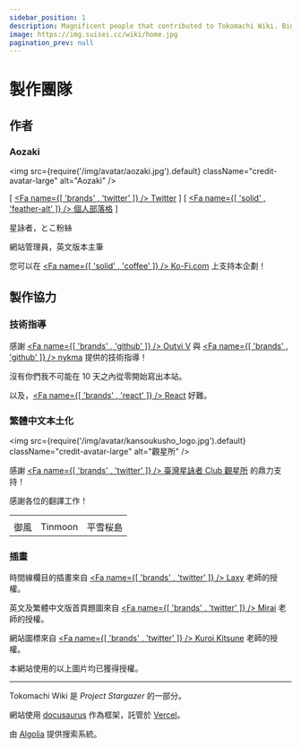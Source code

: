 ```yaml
---
sidebar_position: 1
description: Magnificent people that contributed to Tokomachi Wiki. Big thank to all of you!
image: https://img.suisei.cc/wiki/home.jpg
pagination_prev: null
---
```



# 製作團隊

## 作者

### Aozaki

<img src={require('/img/avatar/aozaki.jpg').default} className="credit-avatar-large" alt="Aozaki" />

[ [<Fa name={[ 'brands' , 'twitter' ]} /> Twitter](https://twitter.com/Aozaki__) ] [ [<Fa name={[ 'solid' , 'feather-alt' ]} /> 個人部落格](https://blog.aozaki.cc/) ]

星詠者，とこ粉絲

網站管理員，英文版本主筆

您可以在 [<Fa name={[ 'solid' , 'coffee' ]} /> Ko-Fi.com](https://ko-fi.com/project_stargazer) 上支持本企劃！

## 製作協力

### 技術指導

感謝 [<Fa name={[ 'brands' , 'github' ]} /> Outvi V](https://github.com/outloudvi) 與 [<Fa name={[ 'brands' , 'github' ]} /> nykma](https://github.com/nykma) 提供的技術指導！

沒有你們我不可能在 10 天之內從零開始寫出本站。

以及，[<Fa name={[ 'brands' , 'react' ]} /> React](https://github.com/facebook/react) 好難。

### 繁體中文本土化

<img
  src={require('/img/avatar/kansoukusho_logo.jpg').default}
  className="credit-avatar-large"
  alt="觀星所"
/>

感謝 [<Fa name={[ 'brands' , 'twitter' ]} /> 臺灣星詠者 Club 觀星所](https://twitter.com/kansokusho?s=21&t=mQ6_T5WqqonHLYgiih8btQ) 的鼎力支持！

感謝各位的翻譯工作！

|      |         |          |
| :--: | :-----: | :------: |
|      |         |          |
| 御風 | Tinmoon | 平雪桜島 |

### 插畫

時間線欄目的插畫來自 [<Fa name={[ 'brands' , 'twitter' ]} /> Laxy](https://twitter.com/laxyiii) 老師的授權。

英文及繁體中文版首頁題圖來自 [<Fa name={[ 'brands' , 'twitter' ]} /> Mirai](https://twitter.com/_MIRAI99) 老師的授權。

網站圖標來自 [<Fa name={[ 'brands' , 'twitter' ]} /> Kuroi Kitsune](https://twitter.com/SensaiWorks) 老師的授權。

本網站使用的以上圖片均已獲得授權。

---

Tokomachi Wiki 是 _Project Stargazer_ 的一部分。

網站使用 [docusaurus](https://docusaurus.io/) 作為框架，託管於 [Vercel](https://vercel.com/)。

由 [Algolia](https://docsearch.algolia.com/) 提供搜索系統。
